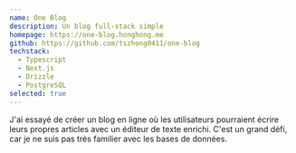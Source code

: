 ```yaml
---
name: One Blog
description: Un blog full-stack simple
homepage: https://one-blog.honghong.me
github: https://github.com/tszhong0411/one-blog
techstack:
  - Typescript
  - Next.js
  - Drizzle
  - PostgreSQL
selected: true
---
```


J'ai essayé de créer un blog en ligne où les utilisateurs pourraient écrire leurs propres articles avec un éditeur de texte enrichi. C'est un grand défi, car je ne suis pas très familier avec les bases de données.
